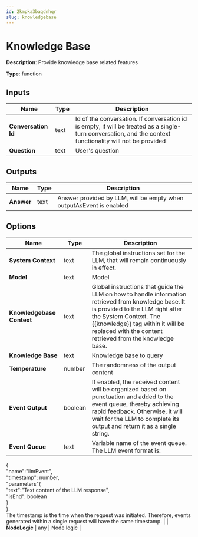 ```yaml
---
id: 2kmpka3baqdnhqr
slug: knowledgebase
---
```


# Knowledge Base

**Description**: Provide knowledge base related features

**Type**: function

## Inputs

| Name | Type | Description |
| --- | --- | --- |
| **Conversation Id** | text | Id of the conversation. If conversation id is empty, it will be treated as a single-turn conversation, and the context functionality will not be provided |
| **Question** | text | User's question |
## Outputs

| Name | Type | Description |
| --- | --- | --- |
| **Answer** | text | Answer provided by LLM, will be empty when outputAsEvent is enabled |
## Options

| Name | Type | Description |
| --- | --- | --- |
| **System Context** | text | The global instructions set for the LLM, that will remain continuously in effect. |
| **Model** | text | Model |
| **Knowledgebase Context** | text | Global instructions that guide the LLM on how to handle information retrieved from knowledge base. It is provided to the LLM right after the System Context. The &#123;&#123;knowledge&#125;&#125; tag within it will be replaced with the content retrieved from the knowledge base. |
| **Knowledge Base** | text | Knowledge base to query |
| **Temperature** | number | The randomness of the output content |
| **Event Output** | boolean | If enabled, the received content will be organized based on punctuation and added to the event queue, thereby achieving rapid feedback. Otherwise, it will wait for the LLM to complete its output and return it as a single string. |
| **Event Queue** | text | Variable name of the event queue. The LLM event format is:   
&#123;  
"name":"llmEvent",  
"timestamp": number,  
"parameters"&#123;  
"text":"Text content of the LLM response",  
"isEnd": boolean  
&#125;  
&#125;.  
The timestamp is the time when the request was initiated. Therefore, events generated within a single request will have the same timestamp. |
| **NodeLogic** | any | Node logic |
